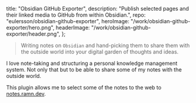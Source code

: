   title: "Obsidian GitHub Exporter",
  description:
    "Publish selected pages and their linked media to GitHub from within Obsidian.",
  repo: "eulersson/obsidian-github-exporter",
  heroImage: "/work/obsidian-github-exporter/hero.png",
  headerImage: "/work/obsidian-github-exporter/header.png",
};

> Writing notes on `Obsidian` and hand-picking them to share them with the
> outside world into your digital garden of thoughts and ideas.

I love note-taking and structuring a personal knowledge management system. Not
only that but to be able to share some of my notes with the outside world.

This plugin allows me to select some of the notes to the web to
[notes.ramn.dev](https://notes.ramn.dev).
